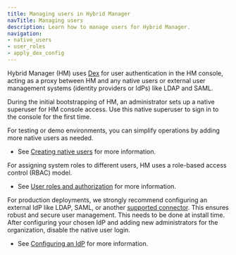```yaml
---
title: Managing users in Hybrid Manager
navTitle: Managing users
description: Learn how to manage users for Hybrid Manager.
navigation: 
- native_users
- user_roles
- apply_dex_config
---
```


Hybrid Manager (HM) uses [Dex](https://dexidp.io/docs/) for user authentication in the HM console, acting as a proxy between HM and any native users or external user management systems (identity providers or IdPs) like LDAP and SAML. 

During the initial bootstrapping of HM, an administrator sets up a native superuser for HM console access. Use this native superuser to sign in to the console for the first time.

For testing or demo environments, you can simplify operations by adding more native users as needed. 

- See [Creating native users](native_users/create_native_user) for more information.

For assigning system roles to different users, HM uses a role-based access control (RBAC) model.

- See [User roles and authorization](user_roles_authz) for more information.

For production deployments, we strongly recommend configuring an external IdP like LDAP, SAML, or another [supported connector](https://dexidp.io/docs/connectors/). This ensures robust and secure user management. This needs to be done at install time. After configuring your chosen IdP and adding new administrators for the organization, disable the native user login.

- See [Configuring an IdP](product_docs/docs/edb-postgres-ai/1.3/hybrid-manager/install/customization/byo_idp/) for more information. 
